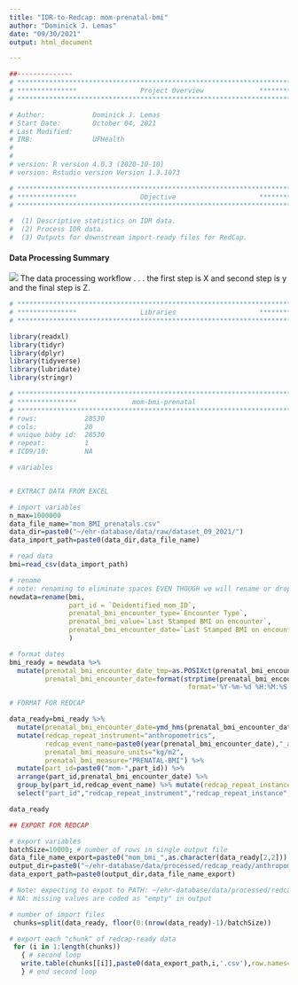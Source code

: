 ```yaml
---
title: "IDR-to-Redcap: mom-prenatal-bmi"
author: "Dominick J. Lemas"
date: "09/30/2021"
output: html_document

---
```


```r
##-------------- 
# **************************************************************************** #
# ***************                Project Overview              *************** #
# **************************************************************************** #

# Author:            Dominick J. Lemas 
# Start Date:        October 04, 2021 
# Last Modified:      
# IRB:               UFHealth  
#                    
#
# version: R version 4.0.3 (2020-10-10)
# version: Rstudio version Version 1.3.1073 

# **************************************************************************** #
# ***************                Objective                     *************** #
# **************************************************************************** #

#  (1) Descriptive statistics on IDR data. 
#  (2) Process IDR data. 
#  (3) Outputs for downstream import-ready files for RedCap. 


```

#### __Data Processing Summary__
![](dataprocessing_workflow.png)
The data processing workflow . . . 
the first step is X and second step is y and the final step is Z. 


```r

# **************************************************************************** #
# ***************                Libraries                     *************** #
# **************************************************************************** #

library(readxl)
library(tidyr)
library(dplyr)
library(tidyverse)
library(lubridate)
library(stringr)

```


```r

# **************************************************************************** #
# ***************              mom-bmi-prenatal                                             
# **************************************************************************** #
# rows:            28530
# cols:            20 
# unique baby id:  28530
# repeat:          1
# ICD9/10:         NA

# variables


# EXTRACT DATA FROM EXCEL

# import variables
n_max=1000000
data_file_name="mom_BMI_prenatals.csv"
data_dir=paste0("~/ehr-database/data/raw/dataset_09_2021/")
data_import_path=paste0(data_dir,data_file_name)

# read data
bmi=read_csv(data_import_path) 

# rename
# note: renaming to eliminate spaces EVEN THOUGH we will rename or drop later.
newdata=rename(bmi, 
               part_id = `Deidentified_mom_ID`, 
               prenatal_bmi_encounter_type=`Encounter Type`,
               prenatal_bmi_value=`Last Stamped BMI on encounter`, 
               prenatal_bmi_encounter_date=`Last Stamped BMI on encounter datetime`
               )

# format dates
bmi_ready = newdata %>%
  mutate(prenatal_bmi_encounter_date_tmp=as.POSIXct(prenatal_bmi_encounter_date, format="%m/%d/%Y %H:%M"),
         prenatal_bmi_encounter_date=format(strptime(prenatal_bmi_encounter_date_tmp, 
                                             format='%Y-%m-%d %H:%M:%S'), '%Y-%m-%d %I:%M:%S %p')) %>%  select(-prenatal_bmi_encounter_date_tmp)

# FORMAT FOR REDCAP

data_ready=bmi_ready %>%
  mutate(prenatal_bmi_encounter_date=ymd_hms(prenatal_bmi_encounter_date)) %>%
  mutate(redcap_repeat_instrument="anthropometrics",
         redcap_event_name=paste0(year(prenatal_bmi_encounter_date),"_arm_1"),
         prenatal_bmi_measure_units="kg/m2",
         prenatal_bmi_measure="PRENATAL-BMI") %>%
  mutate(part_id=paste0("mom-",part_id)) %>%
  arrange(part_id,prenatal_bmi_encounter_date) %>%
  group_by(part_id,redcap_event_name) %>% mutate(redcap_repeat_instance = row_number()) %>%
  select("part_id","redcap_repeat_instrument","redcap_repeat_instance","redcap_event_name",everything()) 

data_ready

## EXPORT FOR REDCAP

# export variables
batchSize=10000; # number of rows in single output file
data_file_name_export=paste0("mom_bmi_",as.character(data_ready[2,2]))
output_dir=paste0("~/ehr-database/data/processed/redcap_ready/anthropometrics/")
data_export_path=paste0(output_dir,data_file_name_export)

# Note: expecting to expot to PATH: ~/ehr-database/data/processed/redcap_ready/delivery/
# NA: missing values are coded as "empty" in output

# number of import files
 chunks=split(data_ready, floor(0:(nrow(data_ready)-1)/batchSize))

# export each "chunk" of redcap-ready data
 for (i in 1:length(chunks))
   { # second loop
   write.table(chunks[[i]],paste0(data_export_path,i,'.csv'),row.names=F,na = "", sep=",")
   } # end second loop        



```

